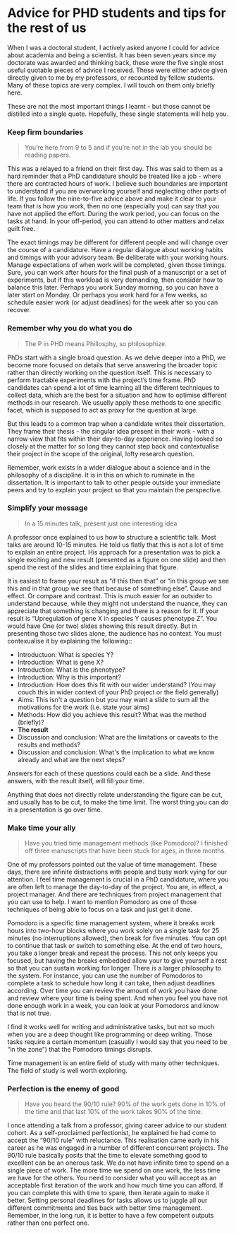 # Advice for PHD students and tips for the rest of us 

When I was a doctoral student, I actively asked anyone I
could for advice about academia and being a scientist. It
has been seven years since my doctorate was awarded and
thinking back, these were the five single most useful
quotable pieces of advice I received. These were either
advice given directly given to me by my professors, or
recounted by fellow students. Many of these topics are very
complex. I will  touch on them only briefly here. 

These are not the most important things I learnt  - but
those cannot be distilled into a single quote. Hopefully,
these single statements will help you. 

### Keep firm boundaries 
> You’re here from 9 to 5 and if you’re not in the lab
you should be reading papers.

This was a relayed to a friend on their first day. This was
said to them as a hard reminder that a PhD candidature
should be treated like a job - where there are contracted
hours of work. I believe such boundaries are important to
understand if you are overworking yourself and neglecting
other parts of life. If you follow the nine-to-five advice
above and make it clear to your team that is how you work,
then no one (especially you) can say that you have not
applied the effort. During the work period, you can focus
on the tasks at hand. In your off-period, you can attend to
other matters and relax guilt free. 

The exact timings may be different for different people and
will change over the course of a candidature. Have a
regular dialogue about working habits and timings with your
advisory team. Be deliberate with your working hours.
Manage expectations of when work will be completed, given
those timings. Sure, you can work after hours for the final
push of a manuscript or a set of experiments, but if this
workload is very demanding, then consider how to balance
this later. Perhaps you work Sunday morning, so you can
have a later start on Monday. Or perhaps you work hard for
a few weeks, so schedule easier work (or adjust deadlines)
for the week after so you can recover. 

### Remember  why you do what you do
>The P in PHD means Phillosphy, so philosophize. 

PhDs start with a single broad question. As we delve deeper
into a PhD, we become more focused on details that serve
answering the broader topic rather than directly working on
the question itself. This is necessary to perform tractable
experiments with the project’s time frame. PhD candidates
can spend a lot of time learning all the different
techniques to collect data, which are the best for a
situation and how to optimise different methods in our
research. We usually apply these methods to one specific
facet, which is supposed to act as proxy for the question
at large.

But this leads to a common trap when a candidate writes
their dissertation. They frame their thesis - the singular
idea present in their work - with a narrow view that fits
within their day-to-day experience. Having looked so
closely at the matter for so long they cannot step back and
contextualise their project in the scope of the original,
lofty research question. 

Remember, work exists in a wider dialogue about a science and
in the philosophy of a discipline. It is in this on which to
ruminate in the dissertation. It is important to talk to
other people outside your immediate peers and try to
explain your project so that you maintain the
perspective. 

### Simplify  your message
> In a 15 minutes talk, present just one interesting
idea

A professor once explained to us how to structure a
scientific talk. Most talks are around 10-15 minutes. He
told us flatly that this is not a lot of time to explain an
entire project. His approach for a presentation was to pick
a single exciting and new result (presented as a figure on
one slide) and then spend the rest of the slides and time
explaining that figure. 

It is easiest to frame your result as “if this then that”
or “in this group we see this and in that group we see that
because of something else”. Cause and effect. Or compare
and contrast. This is much easier for an outsider to
understand because, while they might not understand the
nuance, they can appreciate that something is changing and
there is a reason for it. 
If your result is “Upregulation of gene X in species Y
causes phenotype Z”. You would have One (or two) slides
showing this result directly. But in presenting those two
slides alone, the audience has no context. You must
contexualise it by explaining the following::

* Introductuon: What is species Y? 
* Introduction: What is gene X?
* Introduction: What is the phenotype?  
* Introduction: Why is this important? 
* Introduction: How does this fit with our wider
understand? (You may couch this in wider context of your
PhD project or the field generally)
* Aims: This isn't a question but you may want a slide to
sum all the motivations for the work (i.e. state your aims)
* Methods: How did you achieve this result? What was the
method (briefly)? 
* **The result**
* Discussion and conclusion: What are the limitations or
caveats to the results and methods? 
* Discussion and conclusion: What's the implication to what
we know already and what are the next steps?

Answers for each of these questions could each be a slide.
And these answers, with the result itself, will fill your
time. 

Anything that does not directly relate understanding the
figure can be cut, and usually has to be cut, to make the
time limit. The worst thing you can do in a presentation is
go over time. 

### Make time your ally
> Have you tried time management methods (like
Pomodoro)? I finished off three manuscripts that have been stuck for ages, in three
months.

One of my professors pointed out the value of time
management. These days, there are infinite distractions
with people and busy work vying for our attention. I feel
time management is crucial in a PhD candidature, where you
are often left to manage the day-to-day of the project. You
are, in effect, a project manager. And there are techniques
from project management that you can use to help. I want to
mention Pomodoro as one of those techniques of being able
to focus on a task and just get it done. 

Pomodoro is a specific time management system, where it
breaks work hours into two-hour blocks where you work
solely on a single task for 25 minutes (no interruptions
allowed), then break for five minutes. You can opt to
continue that task or switch to something else. At the end
of two hours, you take a longer break and repeat the
process. This not only keeps you focused, but having the
breaks embedded allow your to give yourself a rest so that
you can sustain working for longer. There is a larger
philosophy to the system. For instance, you can use the
number of Pomodoros to complete a task to schedule how long
it can take, then adjust deadlines according. Over time you
can review the amount of work you have done and review
where your time is being spent. And when you feel you have
not done enough work in a week, you can look at your
Pomodoros and know that is not true. 

I find it works well for writing and administrative tasks,
but not so much when you are a deep thought like
programming or deep writing. Those tasks require a certain
momentum (casually I would say that you need to be “in the
zone”) that the Pomodoro timings disrupts. 

Time management is an entire field of study with many other
techniques. The field of study is well worth exploring. 

### Perfection  is the enemy of good

> Have you heard the 90/10 rule? 90% of the work gets done
in 10% of the time and that last 10% of the work takes 90%
of the time. 

I once attending a talk from a professor, giving career advice to our student cohort.
As a self-proclaimed perfectionist, he explained he had come to
accept the “90/10 rule” with reluctance. This realisation came 
early in his career as he was engaged in a number of different 
concurrent projects. The 90/10 rule basically
posits that the time to elevate something good to excellent
can be an onerous task. We do not have infinite time to
spend on a single piece of work. The more time we spend on
one work, the less time we have for the others. You need to
consider what you will accept as an acceptable first
iteration of the work and how much time you can afford. If
you can complete this with time to spare, then iterate
again to make it better. Setting personal deadlines for
tasks allows us to juggle all our different commitments and
ties back with better time management. Remember, in the
long run, it is better to have a few competent outputs
rather than one perfect one. 
